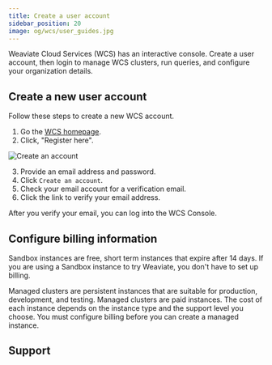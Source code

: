 ```yaml
---
title: Create a user account
sidebar_position: 20
image: og/wcs/user_guides.jpg
---
```


Weaviate Cloud Services (WCS) has an interactive console. Create a user account, then login to manage WCS clusters, run queries, and configure your organization details. 

## Create a new user account

Follow these steps to create a new WCS account.

1. Go the [WCS homepage](https://console.weaviate.cloud).
1. Click, "Register here".

![Create an account](./img/wcs-landing-page-register.jpg)

3. Provide an email address and password.
1. Click `Create an account`.
1. Check your email account for a verification email.
1. Click the link to verify your email address.

After you verify your email, you can log into the WCS Console.

## Configure billing information

Sandbox instances are free, short term instances that expire after 14 days. If you are using a Sandbox instance to try Weaviate, you don't have to set up billing. 

Managed clusters are persistent instances that are suitable for production, development, and testing. Managed clusters are paid instances. The cost of each instance depends on the instance type and the support level you choose. You must configure billing before you can create a managed instance.

## Support


<SupportAndTrouble />
